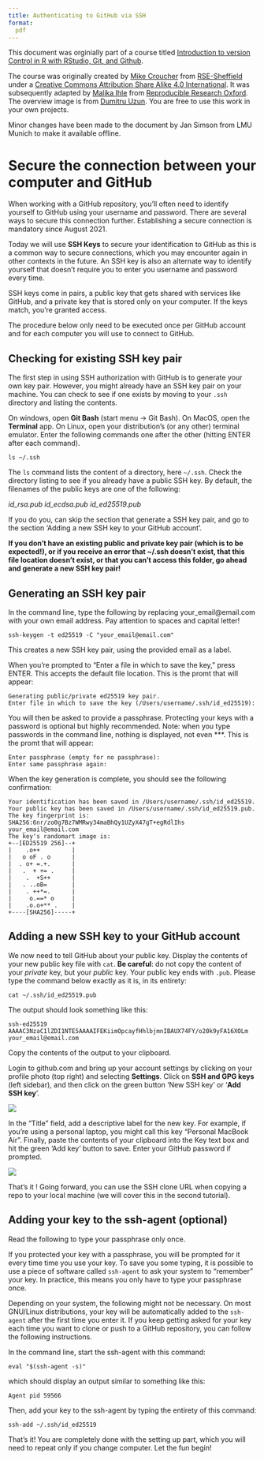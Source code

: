 ```yaml
---
title: Authenticating to GitHub via SSH
format:
  pdf
---
```


:::{.callout-note}
This document was orginially part of a course titled [Introduction to version Control in R with RStudio, Git, and Github](https://lmu-osc.github.io/Introduction-RStudio-Git-GitHub/).

The course was originally created by [Mike Croucher](https://github.com/mikecroucher) from [RSE-Sheffield](https://github.com/RSE-Sheffield) under a [Creative Commons Attribution Share Alike 4.0 International](https://creativecommons.org/licenses/by-sa/4.0/legalcode).  It was subsequently adapted by [Malika Ihle](https://ox.ukrn.org/people/#MalikaIhle) from [Reproducible Research Oxford](https://ox.ukrn.org/). The overview image is from [Dumitru Uzun](https://duzun.me/tips/git). You are free to use this work in your own projects.

Minor changes have been made to the document by Jan Simson from LMU Munich to make it available offline.
:::

# Secure the connection between your computer and GitHub

When working with a GitHub repository, you'll often need to identify yourself to GitHub using your username and password. There are several ways to secure this connection further. Establishing a secure connection is mandatory since August 2021.

Today we will use **SSH Keys** to secure your identification to GitHub as this is a common way to secure connections, which you may encounter again in other contexts in the future. An SSH key is also an alternate way to identify yourself that doesn't require you to enter you username and password every time.

SSH keys come in pairs, a public key that gets shared with services like GitHub, and a private key that is stored only on your computer. If the keys match, you're granted access.

The procedure below only need to be executed once per GitHub account and for each computer you will use to connect to GitHub.

## Checking for existing SSH key pair
The first step in using SSH authorization with GitHub is to generate your own key pair.
However, you might already have an SSH key pair on your machine. You can check to see if one exists by moving to your `.ssh` directory and listing the contents.

On windows, open **Git Bash** (start menu -> Git Bash). On MacOS, open
the **Terminal** app. On Linux, open your distribution's (or any
other) terminal emulator. Enter the following commands one after the
other (hitting ENTER after each command).

```
ls ~/.ssh
```

The `ls` command lists the content of a directory, here `~/.ssh`. Check the directory listing to see if you already have a public SSH key. By default, the filenames of the public keys are one of the following:

*id_rsa.pub*
*id_ecdsa.pub*
*id_ed25519.pub*

If you do you, can skip the section that generate a SSH key pair, and go to the section 'Adding a new SSH key to your GitHub account'.

**If you don't have an existing public and private key pair (which is to be expected!), or if you receive an error that ~/.ssh doesn't exist, that this file location doesn't exist, or that you can't access this folder, go ahead and generate a new SSH key pair!**

## Generating an SSH key pair

In the command line, type the following by replacing your_email@email.com with your own email address. Pay attention to spaces and capital letter!

```
ssh-keygen -t ed25519 -C "your_email@email.com"
```

This creates a new SSH key pair, using the provided email as a label.

When you're prompted to "Enter a file in which to save the key," press ENTER. This accepts the default file location.
This is the promt that will appear:

```
Generating public/private ed25519 key pair.
Enter file in which to save the key (/Users/username/.ssh/id_ed25519):
```

You will then be asked to provide a passphrase. Protecting your keys with a password is optional but highly recommended. Note: when you type passwords in the command line, nothing is displayed, not even \***.
This is the promt that will appear:

```
Enter passphrase (empty for no passphrase):
Enter same passphrase again:
```

When the key generation is complete, you should see the following confirmation:

```
Your identification has been saved in /Users/username/.ssh/id_ed25519.
Your public key has been saved in /Users/username/.ssh/id_ed25519.pub.
The key fingerprint is:
SHA256:6nr/zo0g7Bz7WMRwy34maBhQy1UZyX47gT+egRdlIhs your_email@email.com
The key's randomart image is:
+--[ED25519 256]--+
|    .o++         |
|   o oF . o      |
|  . o+ =.+.      |
|   .  + += .     |
|    .  +S++      |
|   . ..oB=       |
|    . ++*=.      |
|     o.==* o     |
|    .o.o+** .    |
+----[SHA256]-----+
```


## Adding a new SSH key to your GitHub account

We now need to tell GitHub about your public key. Display the contents of your new public key file with `cat`.
**Be careful**: do not copy the content of your *private* key, but your *public* key. Your public key ends with `.pub`.
Please type the command below exactly as it is, in its entirety:

```
cat ~/.ssh/id_ed25519.pub
```

The output should look something like this:

```
ssh-ed25519 AAAAC3NzaC1lZDI1NTE5AAAAIFEKiimOpcayfHhlbjmnIBAUX74FY/o20k9yFA16XOLm your_email@email.com
```

Copy the contents of the output to your clipboard.

Login to github.com and bring up your account settings by clicking on your profile photo (top right) and selecting **Settings**. Click on **SSH and GPG keys** (left sidebar), and then click on the green button 'New SSH key' or '**Add SSH key**'.

![](./ssh-key.png)

In the "Title" field, add a descriptive label for the new key. For example, if you're using a personal laptop, you might call this key "Personal MacBook Air". Finally, paste the contents of your clipboard into the Key text box and hit the green 'Add key' button to save. Enter your GitHub password if prompted.

![](./add-ssh-key.png)

That's it !
Going forward, you can use the SSH clone URL when copying a repo to your local machine (we will cover this in the second tutorial).

## Adding your key to the ssh-agent (optional)

Read the following to type your passphrase only once.

If you protected your key with a passphrase, you will be prompted
for it every time time you use your key. To save you some typing, it
is possible to use a piece of software called `ssh-agent` to ask your
system to "remember" your key. In practice, this means you only have
to type your passphrase once.

Depending on your system, the following might not be necessary. On
most GNU/Linux distributions, your key will be automatically added to
the `ssh-agent` after the first time you enter it. If you keep getting
asked for your key each time you want to clone or push to a GitHub
repository, you can follow the following instructions.

In the command line, start the ssh-agent with this command:

```
eval "$(ssh-agent -s)"
```

which should display an output similar to something like this:
```
Agent pid 59566
```

Then, add your key to the ssh-agent by typing the entirety of this command:

```
ssh-add ~/.ssh/id_ed25519
```

That's it! You are completely done with the setting up part, which you will need to repeat only if you change computer.
Let the fun begin!

